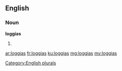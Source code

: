 ==English==

===Noun===
'''loggias'''

# {{plural of|[[loggia]]}}

[[Category:English plurals]]

[[ar:loggias]]
[[fr:loggias]]
[[ku:loggias]]
[[mg:loggias]]
[[my:loggias]]